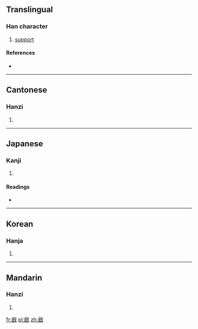 {{also|戗}}
==Translingual==

===Han character===
{{Han char|rn=62|rad=戈|as=10|sn=14|four=8365<sub>0</sub>|canj=人口戈 (ORI)}}

# [[support]]

====References====
* {{Han ref|kx=0413.250|dkj=11632|dj=0756.270|hdz=21410.100|uh=6227|ud=25127|bh=E1D7|bd=57815}}

----

==Cantonese==

===Hanzi===
{{yue-hanzi|jyut=|y=cheung3|sim=戗}}

# {{defn|Cantonese|sort=戈10}}

----

==Japanese==

===Kanji===
{{ja-kanji|grade=|rs=戈10}}

# {{defn|Japanese|sort=戈10}}

====Readings====
* {{ja-readings|on=[[そう]] (sō)|kun=[[はじめる]] (hajimeru), [[きず]] (kizu)}}

----

==Korean==

===Hanja===
{{ko-hanja|hangeul=창|eumhun=|rv=chang|mr=ch'ang|y=chang}}

# {{defn|Korean|sort=戈10}}

----

==Mandarin==

===Hanzi===
{{cmn-hanzi|sim=戗|pin=[[chuāng]] ([[chuang1]])|wg=ch'uang<sup>1</sup>}}

# {{defn|Mandarin|sort=戈10}}

[[fr:戧]]
[[pl:戧]]
[[zh:戧]]